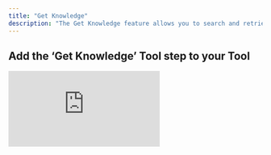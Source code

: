 ```yaml
---
title: "Get Knowledge"
description: "The Get Knowledge feature allows you to search and retrieve information directly from your knowledge table without RAG"
---
```


## Add the ‘Get Knowledge’ Tool step to your Tool

<div style={{ width:"90%",position:"relative",paddingTop:"75%" }}>
<iframe src="https://app.supademo.com/embed/cmd2oyxum341oc4kj3skjizmf" frameBorder="0" title="Add the Get Knowledge Tool step to your Tool" allow="clipboard-write" webkitallowfullscreen="true" mozallowfullscreen="true" allowfullscreen style={{ position:"absolute",top:0,left:0,width:"100%",height:"100%",border:"3px solid #5E43CE",borderRadius:"10px",objectFit:"cover" }} />

</div>


You can add the Get Knowledge’ Tool step to your Tool by:

1. Creating a new Tool, then clicking `+ Add Step`
2. Searching for and addingthe ‘Get Knowledge’ Tool step
3. Clicking ‘Expand’ to see the full Tool step
4. Selecting the Knowledge table you would like to access
5. Filter condition: “and” vs “or” when matching data to update:
   - Use **and** when all specified conditions must match for a row to be deleted.
   - Use **or** when any of the conditions can match.
   <Note>
     Filter condition only applies if you include more than one object in the filter
   </Note>
6. Filters: Accepts a JSON selection of objects, where each object corresponds to a row. Add more objects as outlined in the formatting examples below to delete multiple rows at once.
7. Click `Run step` to test out the Tool

## Advanced settings

### Fields to include

This is the fields (columns) that will be included in the response. By default, all fields are included.

<Tip> When targeting a specific field, you will need to prefix each field with `data.`. For example, if you have a field name `breed`, you will instead use `data.breed`. </Tip>

### Number of records to retrieve

This is the number of records to retrieve. By default, **20** records are retrieved.

## Common errors
<AccordionGroup>
  <Accordion title="Formatting issues">
    This indicates that there is a formatting issue in the "New data to insert" input field. Make sure your object is formatted correctly. `Expected property name or '}' in JSON at...`
  </Accordion>

  <Accordion title="Incorrect data type">
    This means the data being inserted into the knowledge table is not a JSON. `Invalid JSON`
  </Accordion>
</AccordionGroup>

## Formatting Examples

### Example 1: Retrieve all large dogs

```json
[
  {
    "size": "large"
  }
]
```

### Example 2: Retrieve all large French Bulldogs

```json
[
  {
    "breed": "French Bulldog",
    "size": "large"
  },
]
```

### Example 3: Retrieve all large dogs OR small poodles
```json
[
  {
    "size": "large",
    "breed": "French Bulldog"
  },
  {
    "size": "small",
    "breed": "poodle"
  }
]
```


<Note>
  Ensure to separate each object with a comma if inserting multiple rows.
</Note>

## Using Variables in JSON

You can use variables from Tool inputs and other Tool steps in the **Filters** field. For detailed information on how to use variables in JSON for Knowledge Tool steps, including variable syntax and typing, see [Using Variables in JSON](/tool/tool-steps/knowledge/using-variables-in-json).

For Knowledge Tool steps, all variables should be wrapped in quotes in the JSON format: `"{{variable_name}}"`. The filter values will be matched against your knowledge table data based on the column types.

## Frequently asked questions (FAQs)

<AccordionGroup>
    <Accordion title="What is the difference between get knowledge and advanced knowledge search?">
        Get knowledge allows you to search and retrieve information directly from your knowledge table without RAG.
    </Accordion>
    <Accordion title="What format should I use for the filter?">
        The filter should be a JSON array of objects. Each object should have the field name and the value you want to filter by.
    </Accordion>
    <Accordion title="What's the difference between using 'AND' and 'OR'?">
        - Use **AND** when _all_ filter conditions must be true for a row to be retrieved.
        - Use **OR** when _any_ one of the conditions can match.

        <Note>
          This only applies when you include more than one object in the filter array. 
        </Note>
    </Accordion>
</AccordionGroup>
